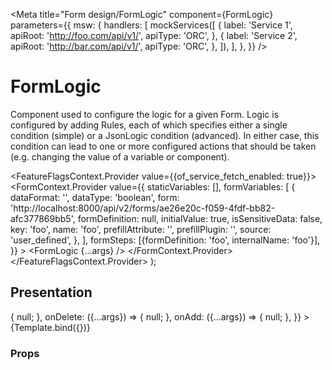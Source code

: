 

<Meta
  title="Form design/FormLogic"
  component={FormLogic}
  parameters={{
    msw: {
      handlers: [
        mockServices([
          {
            label: 'Service 1',
            apiRoot: 'http://foo.com/api/v1/',
            apiType: 'ORC',
          },
          {
            label: 'Service 2',
            apiRoot: 'http://bar.com/api/v1/',
            apiType: 'ORC',
          },
        ]),
      ],
    },
  }}
/>

# FormLogic

Component used to configure the logic for a given Form. Logic is configured by adding Rules, each of
which specifies either a single condition (simple) or a JsonLogic condition (advanced). In either
case, this condition can lead to one or more configured actions that should be taken (e.g. changing
the value of a variable or component).

  <FeatureFlagsContext.Provider value={{of_service_fetch_enabled: true}}>
    <FormContext.Provider
      value={{
        staticVariables: [],
        formVariables: [
          {
            dataFormat: '',
            dataType: 'boolean',
            form: 'http://localhost:8000/api/v2/forms/ae26e20c-f059-4fdf-bb82-afc377869bb5',
            formDefinition: null,
            initialValue: true,
            isSensitiveData: false,
            key: 'foo',
            name: 'foo',
            prefillAttribute: '',
            prefillPlugin: '',
            source: 'user_defined',
          },
        ],
        formSteps: [{formDefinition: 'foo', internalName: 'foo'}],
      }}
    >
      <FormLogic {...args} />
    </FormContext.Provider>
  </FeatureFlagsContext.Provider>
);

## Presentation

<Canvas>
  <Story
    name="Default"
    args={{
      logicRules: [
        {
          uuid: 'foo',
          _generatedId: 'foo', // consumers should generate this, as it's used for the React key prop if no uuid exists
          _logicType: 'simple',
          form: '',
          description: '',
          _mayGenerateDescription: true,
          order: null,
          jsonLogicTrigger: {'': [{var: ''}, null]},
          isAdvanced: false,
          actions: [
            {
              action: {type: 'fetch-from-service', value: ''},
              component: '',
              formStep: null,
              formStepUuid: null,
              variable: 'bar',
            },
          ],
        },
      ],
      onChange: ({...args}) => {
        null;
      },
      onDelete: ({...args}) => {
        null;
      },
      onAdd: ({...args}) => {
        null;
      },
    }}
  >
    {Template.bind({})}
  </Story>
</Canvas>

### Props

<ArgsTable story="Default" />
